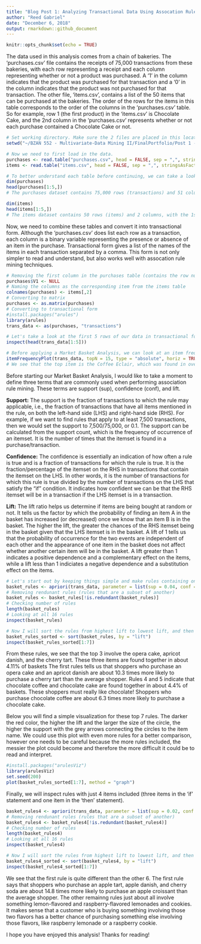 ```yaml
---
title: "Blog Post 1: Analyzing Transactional Data Using Assocation Rules"
author: "Reed Gabriel"
date: "December 6, 2018"
output: rmarkdown::github_document
---
```


```r
knitr::opts_chunk$set(echo = TRUE)
```

The data used in this analysis comes from a chain of bakeries. The 'purchases.csv' file contains the receipts of 75,000 transactions from these bakeries, with each row representing a receipt and each column representing whether or not a product was purchased. A '1' in the column indicates that the product was purchased for that transaction and a '0' in the column indicates that the product was not purchased for that transaction. The other file, 'items.csv', contains a list of the 50 items that can be purchased at the bakeries. The order of the rows for the items in this table corresponds to the order of the columns in the 'purchases.csv' table. So for example, row 1 (the first product) in the 'items.csv' is Chocolate Cake, and the 2nd column in the 'purchases.csv' represents whether or not each purchase contained a Chocolate Cake or not.

```r
# Set working directory. Make sure the 2 files are placed in this location on your local system.
setwd("~/BZAN 552 - Multivariate-Data Mining II/FinalPortfolio/Post 1 - Bakery")

# Now we need to first load in the data.
purchases <- read.table("purchases.csv", head = FALSE, sep = ",", stringsAsFactors = FALSE)
items <- read.table("items.csv", head = FALSE, sep = ",", stringsAsFactors = FALSE)

# To better understand each table before continuing, we can take a look at the dimensions and first few rows.
dim(purchases)
head(purchases[1:5,])
# The purchases dataset contains 75,000 rows (transactions) and 51 columns, with the 1st column being the row numbers, and the binary columns following that from column 2 to column 51.

dim(items)
head(items[1:5,])
# The items dataset contains 50 rows (items) and 2 columns, with the 1st column being the row numbers, and the 2nd column showing the name of the item.
```

Now, we need to combine these tables and convert it into transactional form. Although the 'purchases.csv' does list each row as a transaction, each column is a binary variable representing the presence or absence of an item in the purchase. Transactional form gives a list of the names of the items in each transaction separated by a comma. This form is not only simpler to read and understand, but also works well with assocation rule mining techniques.

```r
# Removing the first column in the purchases table (contains the row numbers)
purchases$V1 <- NULL
# Naming the columns as the corresponding item from the items table
colnames(purchases) <- items[,2]
# Converting to matrix
purchases <- as.matrix(purchases)
# Converting to transactional form
#install.packages("arules")
library(arules)
trans_data <- as(purchases, "transactions")

# Let's take a look at the first 5 rows of our data in transactional form to make sure it looks correct.
inspect(head(trans_data[1:5]))

# Before applying a Market Basket Analysis, we can look at an item frequency plot to give an idea of which items are being purchased the most frequently for the time period in which this data was collected. I have chosen to look at the top 15 items.
itemFrequencyPlot(trans_data, topN = 15, type = "absolute", horiz = TRUE, col = "skyblue", main  = "Item Frequency Plot", xlab = "Item Frequency (Counts)")
# We see that the top item is the Coffee Eclair, which was found in over 8,000 purchases. A couple other popular items that show up in a significant number of purchases are Hot Coffee and the Tuile Cookie.
```

Before starting our Market Basket Analysis, I would like to take a moment to define three terms that are commonly used when performing association rule mining. These terms are support (sup), confidence (conf), and lift.

**Support:** The support is the fraction of transactions to which the rule may applicable, i.e., the fraction of transactions that have all items mentioned in the rule, on both the left-hand side (LHS) and right-hand side (RHS). For example, if we want to find rules that apply to at least 7,500 transactions, then we would set the support to 7,500/75,000, or 0.1. The support can be calculated from the support count, which is the frequency of occurrence of an itemset. It is the number of times that the itemset is found in a purchase/transaction.

**Confidence:** The confidence is essentially an indication of how often a rule is true and is a fraction of transactions for which the rule is true. It is the fraction/percentage of the itemset on the RHS in transactions that contain the itemset on the LHS. In other words, it is the number of transactions for which this rule is true divided by the number of transactions on the LHS that satisfy the "if" condition. It indicates how confident we can be that the RHS itemset will be in a transaction if the LHS itemset is in a transaction.

**Lift:** The lift ratio helps us determine if items are being bought at random or not. It tells us the factor by which the probability of finding an item A in the basket has increased (or decreased) once we know that an item B is in the basket. The higher the lift, the greater the chances of the RHS itemset being in the basket given that the LHS itemset is in the basket. A lift of 1 tells us that the probability of occurrence for the two events are independent of each other and the appearance of one item in the basket does not affect whether another certain item will be in the basket. A lift greater than 1 indicates a positive dependence and a complementary effect on the items, while a lift less than 1 indiciates a negative dependence and a substitution effect on the items.

```r
# Let's start out by keeping things simple and make rules containing only 2-3 items.
basket_rules <- apriori(trans_data, parameter = list(sup = 0.04, conf = 0.5, target="rules", minlen = 2, maxlen = 3))
# Removing rendunant rules (rules that are a subset of another)
basket_rules <- basket_rules[!is.redundant(basket_rules)]
# Checking number of rules
length(basket_rules)
# Looking at all 16 rules
inspect(basket_rules)

# Now I will sort the rules from highest lift to lowest lift, and then take a look at the top 7 rules.
basket_rules_sorted <- sort(basket_rules, by = "lift")
inspect(basket_rules_sorted[1:7])
```

From these rules, we see that the top 3 involve the opera cake, apricot danish, and the cherry tart. These three items are found together in about 4.11% of baskets  The first rules tells us that shoppers who purchase an opera cake and an apricot danish are about 10.3 times more likely to purchase a cherry tart than the average shopper. Rules 4 and 5 indicate that chocolate coffee and chocolate cake are found together in about 4.4% of baskets. These shoppers must really like chocolate! Shoppers who purchase chocolate coffee are about 6.3 times more likely to purchase a chocolate cake.

Below you will find a simple visualization for these top 7 rules. The darker the red color, the higher the lift and the larger the size of the circle, the higher the support with the grey arrows connecting the circles to the item name. We could use this plot with even more rules for a better comparison, however one needs to be careful because the more rules included, the messier the plot could become and therefore the more difficult it could be to read and interpret.

```r
#install.packages("arulesViz")
library(arulesViz)
set.seed(200)
plot(basket_rules_sorted[1:7], method = "graph")
```

Finally, we will inspect rules with just 4 items included (three items in the 'if' statement and one item in the 'then' statement).

```r
basket_rules4 <- apriori(trans_data, parameter = list(sup = 0.02, conf = 0.5, target="rules", minlen = 4, maxlen = 4))
# Removing rendunant rules (rules that are a subset of another)
basket_rules4 <- basket_rules4[!is.redundant(basket_rules4)]
# Checking number of rules
length(basket_rules4)
# Looking at all 16 rules
inspect(basket_rules4)

# Now I will sort the rules from highest lift to lowest lift, and then take a look at the top 7 rules.
basket_rules4_sorted <- sort(basket_rules4, by = "lift")
inspect(basket_rules4_sorted[1:7])
```

We see that the first rule is quite different than the other 6. The first rule says that shoppers who purchase an apple tart, apple danish, and cherry soda are about 14.8 times more likely to purchase an apple croissant than the average shopper. The other remainng rules just about all involve something lemon-flavored and raspberry-flavored lemonades and cookies. It makes sense that a customer who is buying something involving those two flavors has a better chance of purchasing something else involving those flavors, like raspberry lemonade or a raspberry cookie.

I hope you have enjoyed this analysis! Thanks for reading!
